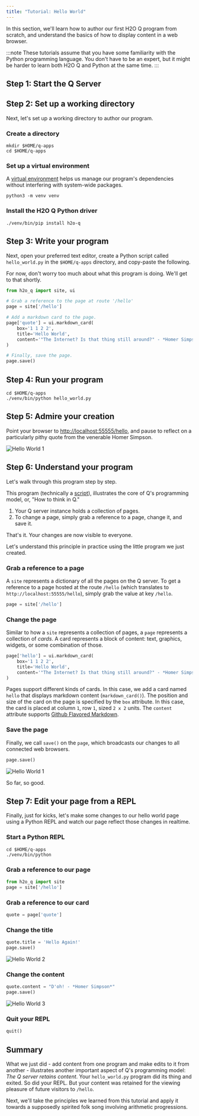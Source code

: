```yaml
---
title: "Tutorial: Hello World"
---
```


In this section, we'll learn how to author our first H2O Q program from scratch, and understand the basics of how to display content in a web browser.

:::note
These tutorials assume that you have some familiarity with the Python programming language. You don't have to be an expert, but it might be harder to learn both H2O Q and Python at the same time.
:::

## Step 1: Start the Q Server

<StartQ/>

## Step 2: Set up a working directory

Next, let's set up a working directory to author our program.

### Create a directory
```shell
mkdir $HOME/q-apps
cd $HOME/q-apps
```

### Set up a virtual environment
A [virtual environment](https://docs.python.org/3/tutorial/venv.html) helps us manage our program's dependencies without interfering with system-wide packages.

```shell
python3 -m venv venv
```

### Install the H2O Q Python driver

```shell
./venv/bin/pip install h2o-q
```

## Step 3: Write your program

Next, open your preferred text editor, create a Python script called `hello_world.py` in the `$HOME/q-apps` directory, and copy-paste the following.

For now, don't worry too much about what this program is doing. We'll get to that shortly.

```py title="$HOME/q-apps/hello_world.py"
from h2o_q import site, ui

# Grab a reference to the page at route '/hello'
page = site['/hello']

# Add a markdown card to the page.
page['quote'] = ui.markdown_card(
    box='1 1 2 2',
    title='Hello World',
    content='"The Internet? Is that thing still around?" - *Homer Simpson*',
)

# Finally, save the page.
page.save()
```


## Step 4: Run your program

```shell
cd $HOME/q-apps
./venv/bin/python hello_world.py
```

## Step 5: Admire your creation

Point your browser to [http://localhost:55555/hello](http://localhost:55555/hello), and pause to reflect on a particularly pithy quote from the venerable Homer Simpson.

<p><img alt="Hello World 1" src={useBaseUrl('assets/docs/tutorial-hello__1.png')} /></p>

## Step 6: Understand your program

Let's walk through this program step by step.

This program (technically a [script](scripts.md)), illustrates the core of Q's programming model, or, "How to think in Q."

1. Your Q server instance holds a collection of pages.
2. To change a page, simply grab a reference to a page, change it, and save it.

That's it. Your changes are now visible to everyone.

Let's understand this principle in practice using the little program we just created.

### Grab a reference to a page

A `site` represents a dictionary of all the pages on the Q server. To get a reference to a page hosted at the route `/hello` (which translates to `http://localhost:55555/hello`), simply grab the value at key `/hello`.

```py
page = site['/hello']
```

### Change the page

Similar to how a `site` represents a collection of pages, a `page` represents a collection of *cards*. A card represents a block of content: text, graphics, widgets, or some combination of those.

```py
page['hello'] = ui.markdown_card(
    box='1 1 2 2',
    title='Hello World',
    content='"The Internet? Is that thing still around?" - *Homer Simpson*',
)
```

Pages support different kinds of cards. In this case, we add a card named `hello` that displays markdown content (`markdown_card()`). The position and size of the card on the page is specified by the `box` attribute. In this case, the card is placed at column `1`, row `1`, sized `2 x 2` units. The `content` attribute supports [Github Flavored Markdown](https://guides.github.com/features/mastering-markdown/).

### Save the page

Finally, we call `save()` on the `page`, which broadcasts our changes to all connected web browsers.

```py
page.save()
```
<p><img alt="Hello World 1" src={useBaseUrl('assets/docs/tutorial-hello__1.png')} /></p>

So far, so good.

## Step 7: Edit your page from a REPL

Finally, just for kicks, let's make some changes to our hello world page using a Python REPL and watch our page reflect those changes in realtime.

### Start a Python REPL

```shell
cd $HOME/q-apps
./venv/bin/python
```

### Grab a reference to our page

```py title=">>>"
from h2o_q import site
page = site['/hello']
```

### Grab a reference to our card

```py title=">>>"
quote = page['quote']
```

### Change the title
```py title=">>>"
quote.title = 'Hello Again!'
page.save()
```

<p><img alt="Hello World 2" src={useBaseUrl('assets/docs/tutorial-hello__2.png')} /></p>

### Change the content

```py title=">>>"
quote.content = "D'oh! - *Homer Simpson*"
page.save()
```

<p><img alt="Hello World 3" src={useBaseUrl('assets/docs/tutorial-hello__3.png')} /></p>

### Quit your REPL

```py title=">>>"
quit()
```

## Summary

What we just did - add content from one program and make edits to it from another - illustrates another important aspect of Q's programming model: *The Q server retains content*. Your `hello_world.py` program did its thing and exited. So did your REPL. But your content was retained for the viewing pleasure of future visitors to `/hello`.

Next, we'll take the principles we learned from this tutorial and apply it towards a supposedly spirited folk song involving arithmetic progressions.